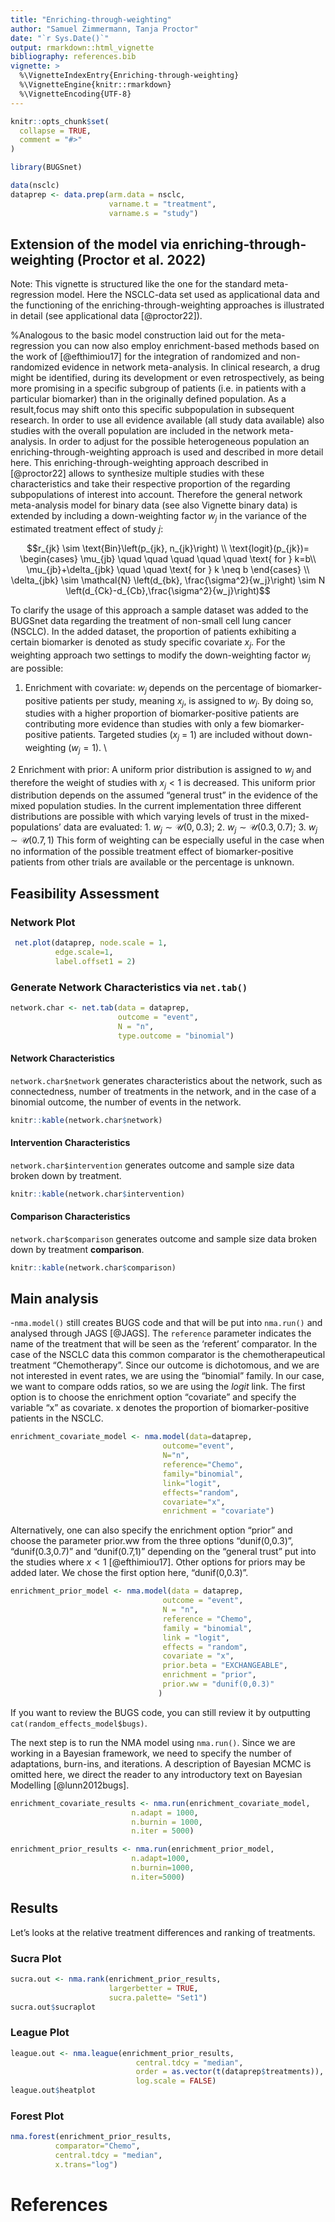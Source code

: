 ```yaml
---
title: "Enriching-through-weighting"
author: "Samuel Zimmermann, Tanja Proctor"
date: "`r Sys.Date()`"
output: rmarkdown::html_vignette
bibliography: references.bib
vignette: >
  %\VignetteIndexEntry{Enriching-through-weighting}
  %\VignetteEngine{knitr::rmarkdown}
  %\VignetteEncoding{UTF-8}
---
```


```r
knitr::opts_chunk$set(
  collapse = TRUE,
  comment = "#>"
)
```

``` r
library(BUGSnet)

data(nsclc)
dataprep <- data.prep(arm.data = nsclc,
                      varname.t = "treatment",
                      varname.s = "study")
```
## Extension of the model via enriching-through-weighting (Proctor et al. 2022)

Note: This vignette is structured like the one for the standard meta-regression model. Here the NSCLC-data set used as applicational data and the functioning of the enriching-through-weighting approaches is illustrated in detail (see applicational data [@proctor22]).


%Analogous to the basic model construction laid out for the meta-regression you can now also employ enrichment-based methods based on the work of [@efthimiou17] for the integration of randomized and non-randomized evidence in network meta-analysis.
In clinical research, a drug might be identified, during its development or even retrospectively, as being more promising in a specific subgroup of patients (i.e. in patients with a particular biomarker) than in the originally defined population. As a result,focus may shift onto this specific subpopulation in subsequent research. In order to use all evidence available (all study data available) also studies with the overall population are included in the network meta-analysis. In order to adjust for the possible heterogeneous population an enriching-through-weighting approach is used and described in more detail here.
This enriching-through-weighting approach described in [@proctor22] allows to synthesize multiple studies with these characteristics and take their respective proportion of the regarding subpopulations of interest into account. Therefore the general network meta-analysis model for binary data (see also Vignette binary data) is extended by including a down-weighting factor $w_j$ in the variance of the estimated treatment effect of study $j$:


$$r_{jk} \sim \text{Bin}\left(p_{jk}, n_{jk}\right) \\
\text{logit}(p_{jk})=
\begin{cases}
\mu_{jb} \quad \quad \quad \quad \quad \text{ for } k=b\\
\mu_{jb}+\delta_{jbk} \quad \quad \text{ for }  k \neq b 
\end{cases} \\
\delta_{jbk} \sim \mathcal{N} \left(d_{bk}, \frac{\sigma^2}{w_j}\right) \sim
 N \left(d_{Ck}-d_{Cb},\frac{\sigma^2}{w_j}\right)$$


To clarify the usage of this approach a sample dataset was added to the BUGSnet data regarding the treatment of non-small cell lung cancer (NSCLC). In the added dataset, the proportion of patients exhibiting a certain biomarker is denoted as study specific covariate $x_j$. For the weighting approach two settings to modify the down-weighting factor $w_j$ are possible: 

1. Enrichment with covariate: $w_j$ depends on the percentage of biomarker-positive patients per study, meaning $x_j$, is assigned to $w_j$. 
By doing so, studies with a higher proportion of biomarker-positive patients are contributing more evidence than studies with only a few biomarker-positive patients. Targeted studies ($x_j$ = 1) are included without down-weighting ($w_j = 1$).  \\

2 Enrichment with prior: A uniform prior distribution is assigned to $w_j$ and therefore the weight of studies with $x_j < 1$ is decreased. This uniform prior distribution depends on the assumed "general trust" in the evidence of the mixed population studies. In the current implementation three different distributions are possible with which varying levels of trust in the mixed-populations' data are evaluated:
1. $w_j \sim \mathcal{U}(0,0.3)$; 
2. $w_j \sim \mathcal{U}(0.3,0.7)$; 
3. $w_j \sim \mathcal{U}(0.7,1)$
This form of weighting can be especially useful in the case when no information of the possible treatment effect of biomarker-positive patients from other trials are available or the percentage is unknown.

## Feasibility Assessment

### Network Plot


```r
 net.plot(dataprep, node.scale = 1, 
          edge.scale=1,
          label.offset1 = 2)
```


### Generate Network Characteristics via `net.tab()`

```r
network.char <- net.tab(data = dataprep,
                        outcome = "event",
                        N = "n",
                        type.outcome = "binomial")
```

#### Network Characteristics
`network.char$network` generates characteristics about the network, such as connectedness, number of treatments in the network, and in the case of a binomial outcome, the number of events in the network.
```r
knitr::kable(network.char$network)
```

#### Intervention Characteristics
`network.char$intervention` generates outcome and sample size data broken down by treatment.

```r
knitr::kable(network.char$intervention)
```

#### Comparison Characteristics
`network.char$comparison` generates outcome and sample size data broken down by treatment **comparison**.
```r
knitr::kable(network.char$comparison)
```

## Main analysis
-`nma.model()` still creates BUGS code and that will be put into `nma.run()` and analysed through JAGS [@JAGS]. The `reference` parameter indicates the name of the treatment that will be seen as the 'referent' comparator. In the case of the NSCLC data this common comparator is the chemotherapeutical treatment "Chemotherapy". Since our outcome is dichotomous, and we are not interested in event rates, we are using the "binomial" family. In our case, we want to compare odds ratios, so we are using the $logit$ link. The first option is to choose the enrichment option "covariate" and specify the variable "x" as covariate. x denotes the proportion of biomarker-positive patients in the NSCLC.


```r
enrichment_covariate_model <- nma.model(data=dataprep,
                                  outcome="event",
                                  N="n",
                                  reference="Chemo",
                                  family="binomial",
                                  link="logit",
                                  effects="random",
                                  covariate="x",
                                  enrichment = "covariate")

```


Alternatively, one can also specify the enrichment option "prior" and choose the parameter prior.ww from the three options "dunif(0,0.3)", "dunif(0.3,0.7)" and "dunif(0.7,1)" depending on the "general trust" put into the studies where $x < 1$ [@efthimiou17]. Other options for priors may be added later. We chose the first option here, "dunif(0,0.3)".
```r
enrichment_prior_model <- nma.model(data = dataprep,
                                  outcome = "event",
                                  N = "n",
                                  reference = "Chemo",
                                  family = "binomial",
                                  link = "logit",
                                  effects = "random",
                                  covariate = "x",
                                  prior.beta = "EXCHANGEABLE",
                                  enrichment = "prior",
                                  prior.ww = "dunif(0,0.3)"
                                 )

```

If you want to review the BUGS code, you can still review it by outputting `cat(random_effects_model$bugs)`. 

The next step is to run the NMA model using `nma.run()`. Since we are working in a Bayesian framework, we need to specify the number of adaptations, burn-ins, and iterations. A description of Bayesian MCMC is omitted here, we direct the reader to any introductory text on Bayesian Modelling [@lunn2012bugs].

```r

enrichment_covariate_results <- nma.run(enrichment_covariate_model,
                           n.adapt = 1000,
                           n.burnin = 1000,
                           n.iter = 5000)

```


```r

enrichment_prior_results <- nma.run(enrichment_prior_model,
                           n.adapt=1000,
                           n.burnin=1000,
                           n.iter=5000)

```



<!-- Next, we will assess consistency in the network by fitting an inconsistency fixed effects model and comparing it to our -->
<!-- consistency fixed effects model. If our inconsistency model shows a better fit than the consistency model, then  -->
<!-- it is likely that there is inconsistency in the network. -->

<!-- ##Check inconsistency -->
<!-- ```{r, results = "hide", fig.show = 'hide',  fig.width=8, fig.height = 8} -->
<!-- re_inconsistency_model <- nma.model(data=dataprep, -->
<!--                                   outcome="events", -->
<!--                                   N="sampleSize", -->
<!--                                   reference="02", -->
<!--                                   family="binomial", -->
<!--                                   link="logit", -->
<!--                                   effects="random", -->
<!--                                   type="inconsistency", -->
<!--                                   covariate="stroke", -->
<!--                                   prior.beta="EXCHANGEABLE") -->

<!-- re_inconsistency_results <- nma.run(re_inconsistency_model, -->
<!--                                          n.adapt=1000, -->
<!--                                          n.burnin=1000, -->
<!--                                          n.iter=10000) -->

<!-- ``` -->

<!-- Rainbow plots and DIC calculations can highlight outliers and can compare model fits between the two models.  -->
<!-- ```{r, fig.width=7, fig.height=4, results = "hide"} -->
<!-- par(mfrow = c(1,2)) -->
<!-- re_model_fit <- nma.fit(random_effects_results, main = "Consistency Model" ) -->
<!-- inconsist_model_fit <- nma.fit(re_inconsistency_results, main= "Consistency Model") -->
<!-- ``` -->
<!-- The leverage plots and DIC show that the consistency and inconsistency models are very similar, suggesting that -->
<!-- a consistency model is satisfactory. -->

<!-- A plot of the \code{pmdev} of both models against each other can highlight descrepancies between the two models. -->
<!-- ```{r, fig.height=6, fig.width = 6} -->
<!-- nma.compare(re_model_fit, inconsist_model_fit) -->
<!-- ``` -->

<!-- Seeing as that all the points lie close to the $y=x$ line, there is very little evidence of inconsistency. -->

## Results

Let's looks at the relative treatment differences and ranking of treatments.

### Sucra Plot
```r
sucra.out <- nma.rank(enrichment_prior_results,
                      largerbetter = TRUE, 
                      sucra.palette= "Set1")
sucra.out$sucraplot
```

### League Plot
```r
league.out <- nma.league(enrichment_prior_results, 
                            central.tdcy = "median", 
                            order = as.vector(t(dataprep$treatments)), 
                            log.scale = FALSE)
league.out$heatplot
```

### Forest Plot
```r
nma.forest(enrichment_prior_results,
          comparator="Chemo",
          central.tdcy = "median",
          x.trans="log")
```



# References
